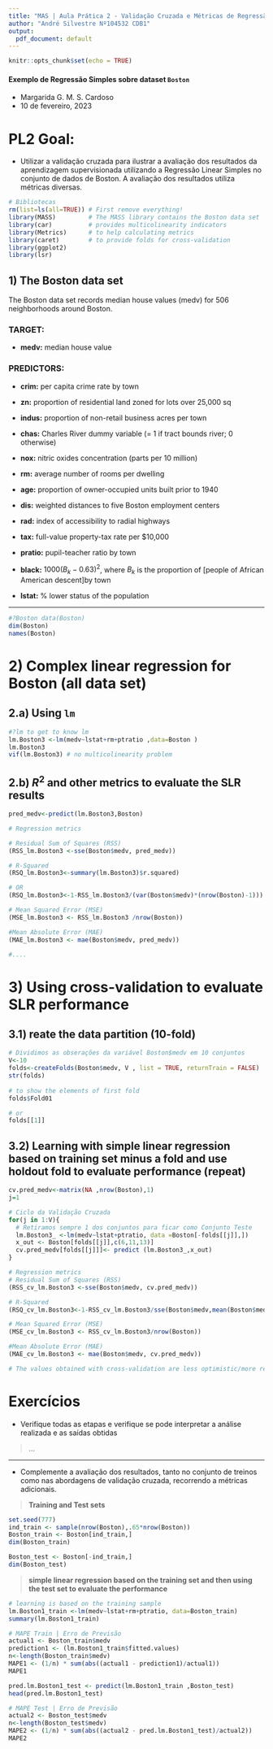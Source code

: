---
title: "MAS | Aula Prática 2 - Validação Cruzada e Métricas de Regressão"
author: "André Silvestre Nº104532 CDB1"
output:
  pdf_document: default
---

```{r setup, include=FALSE}
knitr::opts_chunk$set(echo = TRUE)
```

#### Exemplo de Regressão Simples sobre dataset `Boston`

- Margarida G. M. S. Cardoso
- 10 de fevereiro, 2023

# PL2 Goal:

\textcolor{lightgray}{To use cross-validation to illustrate the evaluation of results of supervised learning using Simple Linear Regression on the Boston data set. The evaluation of results uses diverse metrics.}

- Utilizar a validação cruzada para ilustrar a avaliação dos resultados da aprendizagem supervisionada utilizando a Regressão Linear Simples no conjunto de dados de Boston. A avaliação dos resultados utiliza métricas diversas.

```{r}
# Bibliotecas
rm(list=ls(all=TRUE)) # First remove everything! 
library(MASS)         # The MASS library contains the Boston data set 
library(car)          # provides multicolinearity indicators 
library(Metrics)      # to help calculating metrics
library(caret)        # to provide folds for cross-validation
library(ggplot2)
library(lsr)
```


\newpage

## 1) The Boston data set

The Boston data set records median house values (medv) for 506 neighborhoods around Boston.

### TARGET:

- **medv:** median house value 

### PREDICTORS: 

- **crim:** per capita crime rate by town 

- **zn:** proportion of residential land zoned for lots over 25,000 sq 

- **indus:** proportion of non-retail business acres per town 

- **chas:** Charles River dummy variable (= 1 if tract bounds river; 0 otherwise) 

- **nox:** nitric oxides concentration (parts per 10 million) 

- **rm:** average number of rooms per dwelling 

- **age:** proportion of owner-occupied units built prior to 1940 

- **dis:** weighted distances to five Boston employment centers 

- **rad:** index of accessibility to radial highways

- **tax:** full-value property-tax rate per $10,000 

- **pratio:** pupil-teacher ratio by town 

- **black:** $1000(B_k - 0.63)^2$, where $B_k$ is the proportion of [people of African American descent]by town 

- **lstat:** $\%$ lower status of the population

---

```{r}
#?Boston data(Boston) 
dim(Boston)
names(Boston)
```


\newpage

# 2) Complex linear regression for Boston (all data set)

## 2.a) Using `lm`

```{r}
#?lm to get to know lm 
lm.Boston3 <-lm(medv~lstat+rm+ptratio ,data=Boston )
lm.Boston3
vif(lm.Boston3) # no multicolinearity problem
```

## 2.b) $R^2$ and other metrics to evaluate the SLR results

```{r}
pred_medv<-predict(lm.Boston3,Boston)

# Regression metrics

# Residual Sum of Squares (RSS)
(RSS_lm.Boston3 <-sse(Boston$medv, pred_medv))

# R-Squared
(RSQ_lm.Boston3<-summary(lm.Boston3)$r.squared)

# OR
(RSQ_lm.Boston3<-1-RSS_lm.Boston3/(var(Boston$medv)*(nrow(Boston)-1)))

# Mean Squared Error (MSE)
(MSE_lm.Boston3 <- RSS_lm.Boston3 /nrow(Boston))

#Mean Absolute Error (MAE)
(MAE_lm.Boston3 <- mae(Boston$medv, pred_medv))

#....
```

\newpage

# 3) Using cross-validation to evaluate SLR performance

## 3.1) reate the data partition (10-fold)

```{r}
# Dividimos as obserações da variável Boston$medv em 10 conjuntos
V<-10
folds<-createFolds(Boston$medv, V , list = TRUE, returnTrain = FALSE)
str(folds)
                   
# to show the elements of first fold
folds$Fold01

# or
folds[[1]]
```

## 3.2)	Learning with simple linear regression based on training set minus a fold and use holdout fold to evaluate performance (repeat)

```{r}
cv.pred_medv<-matrix(NA ,nrow(Boston),1)
j=1

# Ciclo da Validação Cruzada
for(j in 1:V){
  # Retiramos sempre 1 dos conjuntos para ficar como Conjunto Teste
  lm.Boston3_ <-lm(medv~lstat+ptratio, data =Boston[-folds[[j]],]) 
  x_out <- Boston[folds[[j]],c(6,11,13)] 
  cv.pred_medv[folds[[j]]]<- predict (lm.Boston3_,x_out)
}

# Regression metrics
# Residual Sum of Squares (RSS)
(RSS_cv_lm.Boston3 <-sse(Boston$medv, cv.pred_medv))

# R-Squared
(RSQ_cv_lm.Boston3<-1-RSS_cv_lm.Boston3/sse(Boston$medv,mean(Boston$medv)))

# Mean Squared Error (MSE)
(MSE_cv_lm.Boston3 <- RSS_cv_lm.Boston3/nrow(Boston))

#Mean Absolute Error (MAE)
(MAE_cv_lm.Boston3 <- mae(Boston$medv, cv.pred_medv))

# The values obtained with cross-validation are less optimistic/more realistic
```

\newpage

# Exercícios

\textcolor{lightgray}{**EXERCISE 1:** check all steps and verify you can interpret the analysis conducted and outputs obtained}

- Verifique todas as etapas e verifique se pode interpretar a análise realizada e as saídas obtidas

> ...


---

\textcolor{lightgray}{**EXERCISE 2:** Complement the evaluation of results, both on the training set and cross- validation approaches, resorting to additional metrics}


- Complemente a avaliação dos resultados, tanto no conjunto de treinos como nas abordagens de validação cruzada, recorrendo a métricas adicionais.

> **Training and Test sets**

```{r}
set.seed(777) 
ind_train <- sample(nrow(Boston),.65*nrow(Boston)) 
Boston_train <- Boston[ind_train,] 
dim(Boston_train)

Boston_test <- Boston[-ind_train,] 
dim(Boston_test)
```

> **simple linear regression based on the training set and then using the test set to evaluate the performance**

```{r}
# learning is based on the training sample 
lm.Boston1_train <-lm(medv~lstat+rm+ptratio, data=Boston_train) 
summary(lm.Boston1_train)

# MAPE Train | Erro de Previsão 
actual1 <- Boston_train$medv
prediction1 <- (lm.Boston1_train$fitted.values)
n<-length(Boston_train$medv)
MAPE1 <- (1/n) * sum(abs((actual1 - prediction1)/actual1))
MAPE1
```


```{r}
pred.lm.Boston1_test <- predict(lm.Boston1_train ,Boston_test) 
head(pred.lm.Boston1_test)
```

```{r}
# MAPE Test | Erro de Previsão 
actual2 <- Boston_test$medv
n<-length(Boston_test$medv)
MAPE2 <- (1/n) * sum(abs((actual2 - pred.lm.Boston1_test)/actual2))
MAPE2
```






